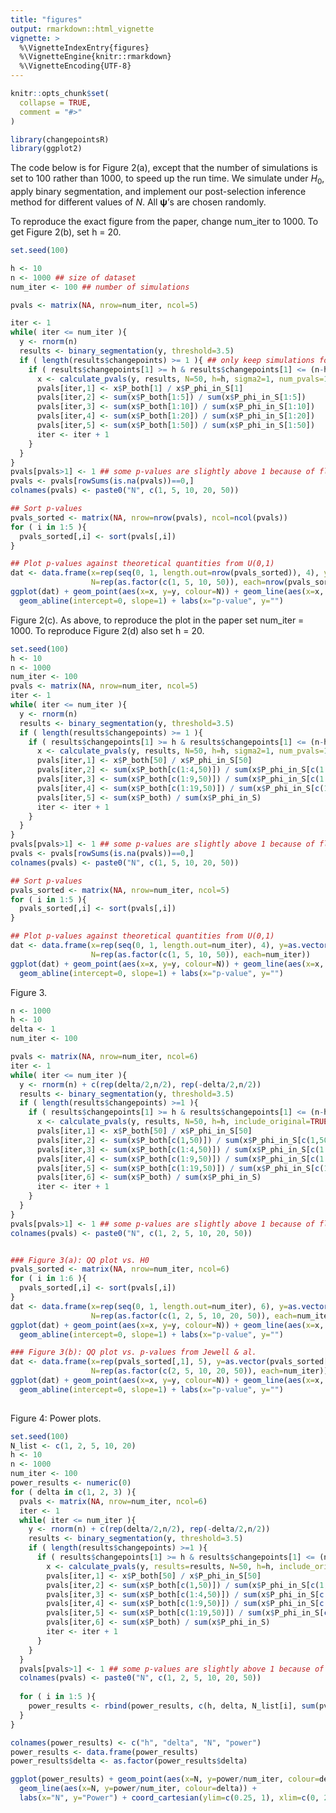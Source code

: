 ```yaml
---
title: "figures"
output: rmarkdown::html_vignette
vignette: >
  %\VignetteIndexEntry{figures}
  %\VignetteEngine{knitr::rmarkdown}
  %\VignetteEncoding{UTF-8}
---
```


```r
knitr::opts_chunk$set(
  collapse = TRUE,
  comment = "#>"
)
```

```r
library(changepointsR)
library(ggplot2)
```

The code below is for Figure 2(a), except that the number of simulations is set to 100 rather than 1000, to speed up the run time. We simulate under $H_0$, apply binary segmentation, and implement our post-selection inference method for different values of $N$. All $\boldsymbol{\psi}$'s are chosen randomly.

To reproduce the exact figure from the paper, change num_iter to 1000. To get Figure 2(b), set h = 20.

```r
set.seed(100)

h <- 10
n <- 1000 ## size of dataset
num_iter <- 100 ## number of simulations

pvals <- matrix(NA, nrow=num_iter, ncol=5)

iter <- 1
while( iter <= num_iter ){
  y <- rnorm(n)
  results <- binary_segmentation(y, threshold=3.5)
  if ( length(results$changepoints) >= 1 ){ ## only keep simulations for which the changepoint algorithm detects at least one changepoint
    if ( results$changepoints[1] >= h & results$changepoints[1] <= (n-h) ){
      x <- calculate_pvals(y, results, N=50, h=h, sigma2=1, num_pvals=1)
      pvals[iter,1] <- x$P_both[1] / x$P_phi_in_S[1]
      pvals[iter,2] <- sum(x$P_both[1:5]) / sum(x$P_phi_in_S[1:5])
      pvals[iter,3] <- sum(x$P_both[1:10]) / sum(x$P_phi_in_S[1:10])
      pvals[iter,4] <- sum(x$P_both[1:20]) / sum(x$P_phi_in_S[1:20])
      pvals[iter,5] <- sum(x$P_both[1:50]) / sum(x$P_phi_in_S[1:50])
      iter <- iter + 1
    }
  }
}
pvals[pvals>1] <- 1 ## some p-values are slightly above 1 because of floating point errors
pvals <- pvals[rowSums(is.na(pvals))==0,]
colnames(pvals) <- paste0("N", c(1, 5, 10, 20, 50))

## Sort p-values
pvals_sorted <- matrix(NA, nrow=nrow(pvals), ncol=ncol(pvals))
for ( i in 1:5 ){
  pvals_sorted[,i] <- sort(pvals[,i])
}

## Plot p-values against theoretical quantities from U(0,1)
dat <- data.frame(x=rep(seq(0, 1, length.out=nrow(pvals_sorted)), 4), y=as.vector(pvals_sorted[,c(1,2,3,5)]), 
                  N=rep(as.factor(c(1, 5, 10, 50)), each=nrow(pvals_sorted)))
ggplot(dat) + geom_point(aes(x=x, y=y, colour=N)) + geom_line(aes(x=x, y=y, colour=N)) +
  geom_abline(intercept=0, slope=1) + labs(x="p-value", y="")
```

Figure 2(c). As above, to reproduce the plot in the paper set num_iter = 1000. To reproduce Figure 2(d) also set h = 20.

```r
set.seed(100)
h <- 10
n <- 1000
num_iter <- 100
pvals <- matrix(NA, nrow=num_iter, ncol=5)
iter <- 1
while( iter <= num_iter ){
  y <- rnorm(n)
  results <- binary_segmentation(y, threshold=3.5)
  if ( length(results$changepoints) >= 1 ){
    if ( results$changepoints[1] >= h & results$changepoints[1] <= (n-h) ){
      x <- calculate_pvals(y, results, N=50, h=h, sigma2=1, num_pvals=1, include_original=TRUE)
      pvals[iter,1] <- x$P_both[50] / x$P_phi_in_S[50]
      pvals[iter,2] <- sum(x$P_both[c(1:4,50)]) / sum(x$P_phi_in_S[c(1:4,50)])
      pvals[iter,3] <- sum(x$P_both[c(1:9,50)]) / sum(x$P_phi_in_S[c(1:9,50)])
      pvals[iter,4] <- sum(x$P_both[c(1:19,50)]) / sum(x$P_phi_in_S[c(1:19,50)])
      pvals[iter,5] <- sum(x$P_both) / sum(x$P_phi_in_S)
      iter <- iter + 1
    }
  }
}
pvals[pvals>1] <- 1 ## some p-values are slightly above 1 because of floating point errors
pvals <- pvals[rowSums(is.na(pvals))==0,]
colnames(pvals) <- paste0("N", c(1, 5, 10, 20, 50))

## Sort p-values
pvals_sorted <- matrix(NA, nrow=num_iter, ncol=5)
for ( i in 1:5 ){
  pvals_sorted[,i] <- sort(pvals[,i])
}

## Plot p-values against theoretical quantities from U(0,1)
dat <- data.frame(x=rep(seq(0, 1, length.out=num_iter), 4), y=as.vector(pvals_sorted[,c(1,2,3,5)]), 
                  N=rep(as.factor(c(1, 5, 10, 50)), each=num_iter))
ggplot(dat) + geom_point(aes(x=x, y=y, colour=N)) + geom_line(aes(x=x, y=y, colour=N)) +
  geom_abline(intercept=0, slope=1) + labs(x="p-value", y="")
```

Figure 3.

```r
n <- 1000
h <- 10
delta <- 1
num_iter <- 100

pvals <- matrix(NA, nrow=num_iter, ncol=6)
iter <- 1
while( iter <= num_iter ){
  y <- rnorm(n) + c(rep(delta/2,n/2), rep(-delta/2,n/2))
  results <- binary_segmentation(y, threshold=3.5)
  if ( length(results$changepoints) >=1 ){
    if ( results$changepoints[1] >= h & results$changepoints[1] <= (n-h) ){
      x <- calculate_pvals(y, results, N=50, h=h, include_original=TRUE, num_pvals=1)
      pvals[iter,1] <- x$P_both[50] / x$P_phi_in_S[50]
      pvals[iter,2] <- sum(x$P_both[c(1,50)]) / sum(x$P_phi_in_S[c(1,50)])
      pvals[iter,3] <- sum(x$P_both[c(1:4,50)]) / sum(x$P_phi_in_S[c(1:4,50)])
      pvals[iter,4] <- sum(x$P_both[c(1:9,50)]) / sum(x$P_phi_in_S[c(1:9,50)])
      pvals[iter,5] <- sum(x$P_both[c(1:19,50)]) / sum(x$P_phi_in_S[c(1:19,50)])
      pvals[iter,6] <- sum(x$P_both) / sum(x$P_phi_in_S)
      iter <- iter + 1
    }
  }
}
pvals[pvals>1] <- 1 ## some p-values are slightly above 1 because of floating point errors
colnames(pvals) <- paste0("N", c(1, 2, 5, 10, 20, 50))


### Figure 3(a): QQ plot vs. H0
pvals_sorted <- matrix(NA, nrow=num_iter, ncol=6)
for ( i in 1:6 ){
  pvals_sorted[,i] <- sort(pvals[,i])
}
dat <- data.frame(x=rep(seq(0, 1, length.out=num_iter), 6), y=as.vector(pvals_sorted), 
                  N=rep(as.factor(c(1, 2, 5, 10, 20, 50)), each=num_iter))
ggplot(dat) + geom_point(aes(x=x, y=y, colour=N)) + geom_line(aes(x=x, y=y, colour=N)) +
  geom_abline(intercept=0, slope=1) + labs(x="p-value", y="")

### Figure 3(b): QQ plot vs. p-values from Jewell & al.
dat <- data.frame(x=rep(pvals_sorted[,1], 5), y=as.vector(pvals_sorted[,2:6]), 
                  N=rep(as.factor(c(2, 5, 10, 20, 50)), each=num_iter))
ggplot(dat) + geom_point(aes(x=x, y=y, colour=N)) + geom_line(aes(x=x, y=y, colour=N)) +
  geom_abline(intercept=0, slope=1) + labs(x="p-value", y="")
  
```


Figure 4: Power plots.

```r
set.seed(100)
N_list <- c(1, 2, 5, 10, 20)
h <- 10
n <- 1000
num_iter <- 100
power_results <- numeric(0)
for ( delta in c(1, 2, 3) ){
  pvals <- matrix(NA, nrow=num_iter, ncol=6)
  iter <- 1
  while( iter <= num_iter ){
    y <- rnorm(n) + c(rep(delta/2,n/2), rep(-delta/2,n/2))
    results <- binary_segmentation(y, threshold=3.5)
    if ( length(results$changepoints) >=1 ){
      if ( results$changepoints[1] >= h & results$changepoints[1] <= (n-h) ){
        x <- calculate_pvals(y, results=results, N=50, h=h, include_original=TRUE, num_pvals=1, return_probs=TRUE)
        pvals[iter,1] <- x$P_both[50] / x$P_phi_in_S[50]
        pvals[iter,2] <- sum(x$P_both[c(1,50)]) / sum(x$P_phi_in_S[c(1,50)])
        pvals[iter,3] <- sum(x$P_both[c(1:4,50)]) / sum(x$P_phi_in_S[c(1:4,50)])
        pvals[iter,4] <- sum(x$P_both[c(1:9,50)]) / sum(x$P_phi_in_S[c(1:9,50)])
        pvals[iter,5] <- sum(x$P_both[c(1:19,50)]) / sum(x$P_phi_in_S[c(1:19,50)])
        pvals[iter,6] <- sum(x$P_both) / sum(x$P_phi_in_S)
        iter <- iter + 1
      }
    }
  }
  pvals[pvals>1] <- 1 ## some p-values are slightly above 1 because of floating point errors
  colnames(pvals) <- paste0("N", c(1, 2, 5, 10, 20, 50))
  
  for ( i in 1:5 ){
    power_results <- rbind(power_results, c(h, delta, N_list[i], sum(pvals[,i] < 0.05)))
  }
}

colnames(power_results) <- c("h", "delta", "N", "power")
power_results <- data.frame(power_results)
power_results$delta <- as.factor(power_results$delta)

ggplot(power_results) + geom_point(aes(x=N, y=power/num_iter, colour=delta)) + 
  geom_line(aes(x=N, y=power/num_iter, colour=delta)) +
  labs(x="N", y="Power") + coord_cartesian(ylim=c(0.25, 1), xlim=c(0, 20))
```
